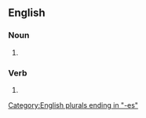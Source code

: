 ==English==

===Noun===
{{head|en|noun form}}

# {{plural of|en|omnibus}}

===Verb===
{{head|en|verb form}}

# {{en-third-person singular of|omnibus}}

[[Category:English plurals ending in "-es"]]
